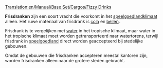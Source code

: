 [[Translation:en/Manual/Base Set/Cargos/Fizzy Drinks]]

{{nl/Manual/Base Set/Cargos/Vracht|name=Frisdrank
|image=en/Manual/Base Set/Cargos/FizzyDrinks.png
|geproduceerd=[[nl/Manual/Base Set/Industries/Frisdrankfabriek|Frisdrankfabriek]]
|geaccepteerd=[[nl/Manual/Gemeente|Stad]]
}}

'''Frisdranken''' zijn een soort vracht die voorkomt in het [[nl/Manual/Klimaat#speelgoedland|speelgoedlandklimaat]] alleen. Het ruwe materiaal van frisdrank is [[nl/Manual/Base Set/Cargos/Cola|cola]] en [[nl/Manual/Base Set/Cargos/Bubbels|bellen]].

Frisdrank is te vergelijken met [[nl/Manual/Base Set/Cargos/Water|water]] in het tropische klimaat, maar water in het tropische klimaat moet worden getransporteerd naar watertorens, terwijl frisdrank in [[nl/Manual/Klimaat#speelgoedland|speelgoedland]] direct worden geaccepteerd bij stedelijke gebouwen.

Omdat de gebouwen die frisdranken accepteren meestal kantoren zijn, worden frisdranken alleen naar de grotere steden gebracht.
